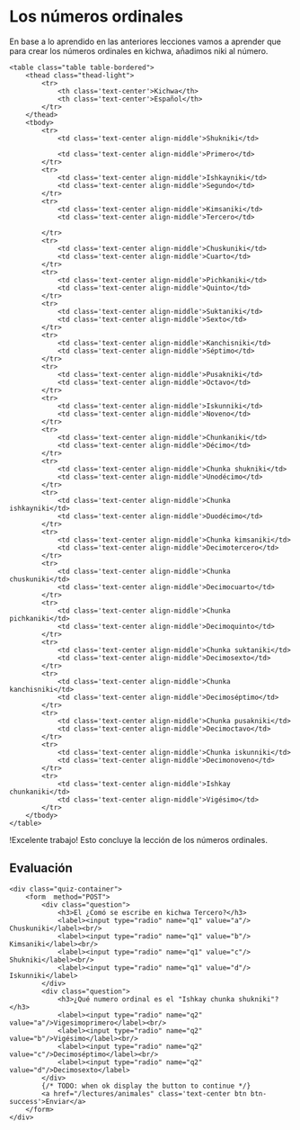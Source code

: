 # Los números ordinales
 
En base a lo aprendido en las anteriores lecciones vamos a aprender que para crear los números ordinales en kichwa, añadimos niki al número.


    <table class="table table-bordered">
        <thead class="thead-light">
            <tr>                                
                <th class='text-center'>Kichwa</th>
                <th class='text-center'>Español</th>                
            </tr>
        </thead>
        <tbody>
            <tr>
                <td class='text-center align-middle'>Shukniki</td>
                                  
                <td class='text-center align-middle'>Primero</td>                              
            </tr>
            <tr>
                <td class='text-center align-middle'>Ishkayniki</td>
                <td class='text-center align-middle'>Segundo</td>                            
            </tr>
            <tr>
                <td class='text-center align-middle'>Kimsaniki</td>
                <td class='text-center align-middle'>Tercero</td>               
               
            </tr>
            <tr>
                <td class='text-center align-middle'>Chuskuniki</td>
                <td class='text-center align-middle'>Cuarto</td>                             
            </tr>
            <tr>
                <td class='text-center align-middle'>Pichkaniki</td>
                <td class='text-center align-middle'>Quinto</td>                               
            </tr>
            <tr>
                <td class='text-center align-middle'>Suktaniki</td>
                <td class='text-center align-middle'>Sexto</td>                              
            </tr>
            <tr>
                <td class='text-center align-middle'>Kanchisniki</td>
                <td class='text-center align-middle'>Séptimo</td>                              
            </tr>
            <tr>
                <td class='text-center align-middle'>Pusakniki</td>
                <td class='text-center align-middle'>Octavo</td>                               
            </tr>
            <tr>
                <td class='text-center align-middle'>Iskunniki</td>
                <td class='text-center align-middle'>Noveno</td>                               
            </tr>
            <tr>
                <td class='text-center align-middle'>Chunkaniki</td>
                <td class='text-center align-middle'>Décimo</td>                              
            </tr>
            <tr>
                <td class='text-center align-middle'>Chunka shukniki</td>
                <td class='text-center align-middle'>Unodécimo</td>                              
            </tr>
            <tr>
                <td class='text-center align-middle'>Chunka ishkayniki</td>
                <td class='text-center align-middle'>Duodécimo</td>                              
            </tr>
            <tr>
                <td class='text-center align-middle'>Chunka kimsaniki</td>
                <td class='text-center align-middle'>Decimotercero</td>                              
            </tr>
            <tr>
                <td class='text-center align-middle'>Chunka chuskuniki</td>
                <td class='text-center align-middle'>Decimocuarto</td>                             
            </tr>
            <tr>
                <td class='text-center align-middle'>Chunka pichkaniki</td>
                <td class='text-center align-middle'>Decimoquinto</td>                             
            </tr>
            <tr>
                <td class='text-center align-middle'>Chunka suktaniki</td>
                <td class='text-center align-middle'>Decimosexto</td>                              
            </tr>
            <tr>
                <td class='text-center align-middle'>Chunka kanchisniki</td>
                <td class='text-center align-middle'>Decimoséptimo</td>                             
            </tr>
            <tr>
                <td class='text-center align-middle'>Chunka pusakniki</td>
                <td class='text-center align-middle'>Decimoctavo</td>                              
            </tr>
            <tr>
                <td class='text-center align-middle'>Chunka iskunniki</td>
                <td class='text-center align-middle'>Decimonoveno</td>                             
            </tr>
            <tr>
                <td class='text-center align-middle'>Ishkay chunkaniki</td>
                <td class='text-center align-middle'>Vigésimo</td>                           
            </tr>                           
        </tbody>
    </table>


!Excelente trabajo! Esto concluye la lección de los números ordinales.

## Evaluación

    <div class="quiz-container">
        <form  method="POST">
            <div class="question">
                <h3>El ¿Comó se escribe en kichwa Tercero?</h3>
                <label><input type="radio" name="q1" value="a"/> Chuskuniki</label><br/>
                <label><input type="radio" name="q1" value="b"/> Kimsaniki</label><br/>
                <label><input type="radio" name="q1" value="c"/> Shukniki</label><br/>
                <label><input type="radio" name="q1" value="d"/> Iskunniki</label>
            </div>
            <div class="question">
                <h3>¿Qué numero ordinal es el "Ishkay chunka shukniki"?</h3>
                <label><input type="radio" name="q2" value="a"/>Vigesimoprimero</label><br/>
                <label><input type="radio" name="q2" value="b"/>Vigésimo</label><br/>
                <label><input type="radio" name="q2" value="c"/>Decimoséptimo</label><br/>
                <label><input type="radio" name="q2" value="d"/>Decimosexto</label>
            </div>
            {/* TODO: when ok display the button to continue */}
            <a href="/lectures/animales" class='text-center btn btn-success'>Enviar</a>
        </form>
    </div>